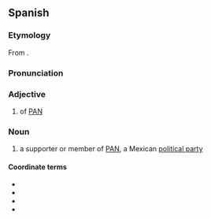==Spanish==
{{wikipedia|National Action Party (Mexico)}}

===Etymology===
From {{suffix|es|PAN|ista}}.

===Pronunciation===
{{es-IPA}}

===Adjective===
{{es-adj-old}}

# {{lb|es|relational}} of [[PAN]] {{gl|a Mexican [[political party]]}}

===Noun===
{{es-noun|mf}}

# a supporter or member of [[PAN]], a Mexican [[political party]]

====Coordinate terms====
* {{l|es|morenista|g=m|g2=f}}
* {{l|es|perredista|g=m|g2=f}}
* {{l|es|petista|g=m|g2=f}}
* {{l|es|priista|g=m|g2=f}}